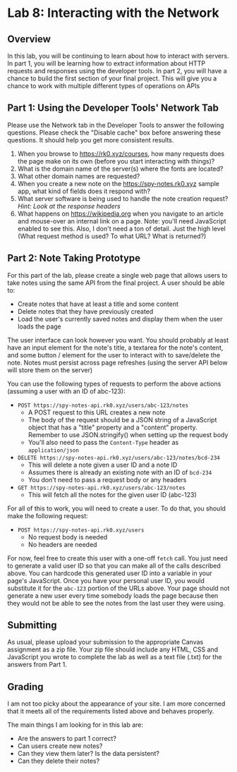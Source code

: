 
# Lab 8: Interacting with the Network

## Overview

In this lab, you will be continuing to learn about how to interact with servers. In part 1, you will be learning how to extract information about HTTP requests and responses using the developer tools. In part 2, you will have a chance to build the first section of your final project. This will give you a chance to work with multiple different types of operations on APIs

## Part 1: Using the Developer Tools' Network Tab

Please use the Network tab in the Developer Tools to answer the following questions. Please check the "Disable cache" box before answering these questions. It should help you get more consistent results.

1. When you browse to https://rk0.xyz/courses, how many requests does the page make on its own (before you start interacting with things)?
1. What is the domain name of the server(s) where the fonts are located?
1. What other domain names are requested?
1. When you create a new note on the https://spy-notes.rk0.xyz sample app, what kind of fields does it respond with?
1. What server software is being used to handle the note creation request? *Hint: Look at the response headers*
1. What happens on https://wikipedia.org when you navigate to an article and mouse-over an internal link on a page. Note: you'll need JavaScript enabled to see this. Also, I don't need a ton of detail. Just the high level (What request method is used? To what URL? What is returned?)

## Part 2: Note Taking Prototype

For this part of the lab, please create a single web page that allows users to take notes using the same API from the final project. A user should be able to:

- Create notes that have at least a title and some content
- Delete notes that they have previously created
- Load the user's currently saved notes and display them when the user loads the page

The user interface can look however you want. You should probably at least have an input element for the note's title, a textarea for the note's content, and some button / element for the user to interact with to save/delete the note. Notes must persist across page refreshes (using the server API below will store them on the server)

You can use the following types of requests to perform the above actions (assuming a user with an ID of abc-123):

- `POST https://spy-notes-api.rk0.xyz/users/abc-123/notes`
    - A POST request to this URL creates a new note
    - The body of the request should be a JSON string of a JavaScript object that has a "title" property and a "content" property. Remember to use JSON.stringify() when setting up the request body
    - You'll also need to pass the `Content-Type` header as `application/json`
- `DELETE https://spy-notes-api.rk0.xyz/users/abc-123/notes/bcd-234`
    - This will delete a note given a user ID and a note ID
    - Assumes there is already an existing note with an ID of `bcd-234`
    - You don't need to pass a request body or any headers
- `GET https://spy-notes-api.rk0.xyz/users/abc-123/notes`
    - This will fetch all the notes for the given user ID (abc-123)

For all of this to work, you will need to create a user. To do that, you should make the following request:

- `POST https://spy-notes-api.rk0.xyz/users`
    - No request body is needed
    - No headers are needed

For now, feel free to create this user with a one-off `fetch` call. You just need to generate a valid user ID so that you can make all of the calls described above. You can hardcode this generated user ID into a variable in your page's JavaScript. Once you have your personal user ID, you would substitute it for the `abc-123` portion of the URLs above. Your page should not generate a new user every time somebody loads the page because then they would not be able to see the notes from the last user they were using.

## Submitting

As usual, please upload your submission to the appropriate Canvas assignment as a zip file. Your zip file should include any HTML, CSS and JavaScript you wrote to complete the lab as well as a text file (.txt) for the answers from Part 1.

## Grading
I am not too picky about the appearance of your site. I am more concerned that it meets all of the requirements listed above and behaves properly.

The main things I am looking for in this lab are: 

- Are the answers to part 1 correct?
- Can users create new notes?
- Can they view them later? Is the data persistent?
- Can they delete their notes?
